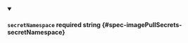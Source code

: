 
<details className="config-field" data-expandable="false" open>
<summary>

#### `secretNamespace` <span className="config-field-required" data-required="false">required</span> <span className="config-field-type">string</span> <span className="config-field-default"></span> <span className="config-field-enum"></span> {#spec-imagePullSecrets-secretNamespace}



</summary>



</details>
